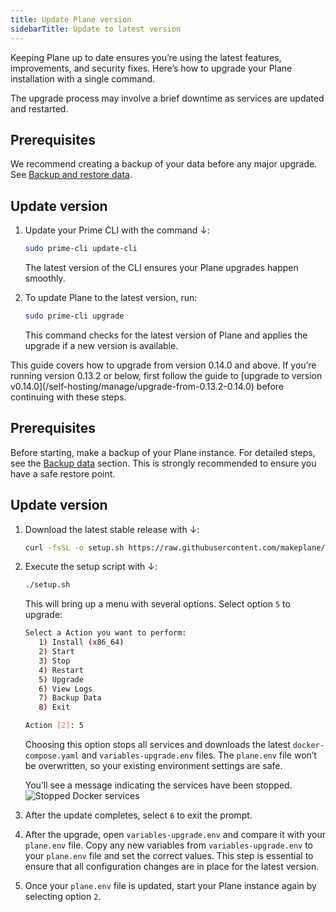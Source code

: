 ```yaml
---
title: Update Plane version
sidebarTitle: Update to latest version
---
```

Keeping Plane up to date ensures you’re using the latest features, improvements, and security fixes. Here’s how to upgrade your Plane installation with a single command.

<Note>
The upgrade process may involve a brief downtime as services are updated and restarted.
</Note>

## Prerequisites
We recommend creating a backup of your data before any major upgrade. See [Backup and restore data](/self-hosting/manage/backup-restore).

## Update version

1. Update your Prime CLI with the command ↓:
   ```bash
   sudo prime-cli update-cli
   ``` 
   The latest version of the CLI ensures your Plane upgrades happen smoothly.

2. To update Plane to the latest version, run:
   ```bash
   sudo prime-cli upgrade
   ```
   This command checks for the latest version of Plane and applies the upgrade if a new version is available.

<Accordion title="Community Edition">

<Warning>
This guide covers how to upgrade from version 0.14.0 and above. If you’re running version 0.13.2 or below, first follow the guide to [upgrade to version v0.14.0](/self-hosting/manage/upgrade-from-0.13.2-0.14.0) before continuing with these steps.
</Warning>

## Prerequisites

Before starting, make a backup of your Plane instance. For detailed steps, see the [Backup data](/self-hosting/manage/backup-restore#backup-data) section. This is strongly recommended to ensure you have a safe restore point.

## Update version

1. Download the latest stable release with ↓:
    ```bash
    curl -fsSL -o setup.sh https://raw.githubusercontent.com/makeplane/plane/master/deploy/selfhost/install.sh
    ```

2. Execute the setup script with ↓:
   ```bash
   ./setup.sh
   ```
   This will bring up a menu with several options. Select option `5` to upgrade:

   ```bash
   Select a Action you want to perform:
      1) Install (x86_64)
      2) Start
      3) Stop
      4) Restart
      5) Upgrade
      6) View Logs
      7) Backup Data
      8) Exit

   Action [2]: 5
   ```
   Choosing this option stops all services and downloads the latest `docker-compose.yaml` and `variables-upgrade.env` files. The `plane.env` file won’t be overwritten, so your existing environment settings are safe.

   You’ll see a message indicating the services have been stopped.
   ![Stopped Docker services](/images/docker-compose/stopped-docker.png)

3. After the update completes, select `6` to exit the prompt.

4. After the upgrade, open `variables-upgrade.env` and compare it with your `plane.env` file. Copy any new variables from `variables-upgrade.env` to your `plane.env` file and set the correct values. This step is essential to ensure that all configuration changes are in place for the latest version.

5. Once your `plane.env` file is updated, start your Plane instance again by selecting option `2`.

</Accordion>